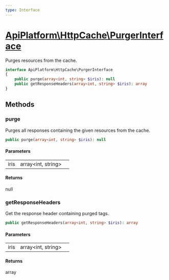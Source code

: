 ```yaml
---
type: Interface
---
```


# [ApiPlatform\HttpCache\PurgerInterface](/docs/vmain/reference/HttpCache/PurgerInterface)

Purges resources from the cache.


```php
interface ApiPlatform\HttpCache\PurgerInterface
{
    public purge(array<int, string> $iris): null
    public getResponseHeaders(array<int, string> $iris): array
}
```
## Methods

### purge

Purges all responses containing the given resources from the cache.

```php
public purge(array<int, string> $iris): null
```

#### Parameters

<table><tbody>
<tr><td>iris</td><td>array&lt;int, string&gt;</td><td></td></tr>
</tbody>
</table>

#### Returns

null

### getResponseHeaders

Get the response header containing purged tags.

```php
public getResponseHeaders(array<int, string> $iris): array
```

#### Parameters

<table><tbody>
<tr><td>iris</td><td>array&lt;int, string&gt;</td><td></td></tr>
</tbody>
</table>

#### Returns

array
